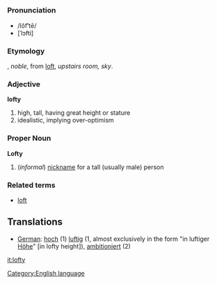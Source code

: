 =={{en}}==
[[Category:English language]]
===Pronunciation===
*/lŏf'''ʹ'''tē/
*[ˈlɔfti]

===Etymology===
{{enm}}, ''noble'', from [[loft]], ''upstairs room, sky''.
===Adjective===
'''lofty'''
#high, tall, having great height or stature
#idealistic, implying over-optimism
===Proper Noun===
'''Lofty'''

#(''informal'') [[nickname]] for a tall (usually male) person
===Related terms===
*[[loft]]

==Translations==
*[[German]]: [[hoch]] (1) [[luftig]] (1, almost exclusively in the form "in luftiger [[Höhe]]" [in lofty height]), [[ambitioniert]] (2)

[[it:lofty]]